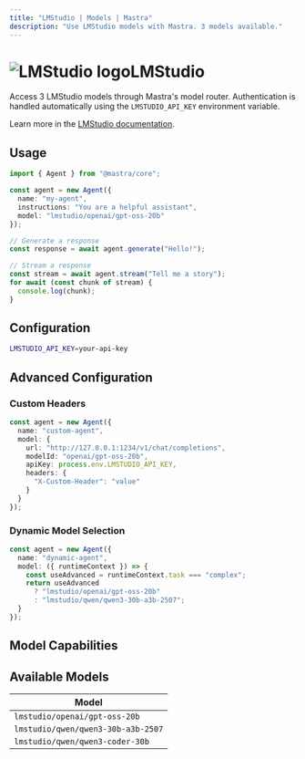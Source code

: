 ```yaml
---
title: "LMStudio | Models | Mastra"
description: "Use LMStudio models with Mastra. 3 models available."
---
```


# <img src="https://models.dev/logos/lmstudio.svg" alt="LMStudio logo" className="inline w-8 h-8 mr-2 align-middle dark:invert dark:brightness-0 dark:contrast-200" />LMStudio

Access 3 LMStudio models through Mastra's model router. Authentication is handled automatically using the `LMSTUDIO_API_KEY` environment variable.

Learn more in the [LMStudio documentation](https://lmstudio.ai/models).

## Usage

```typescript
import { Agent } from "@mastra/core";

const agent = new Agent({
  name: "my-agent",
  instructions: "You are a helpful assistant",
  model: "lmstudio/openai/gpt-oss-20b"
});

// Generate a response
const response = await agent.generate("Hello!");

// Stream a response
const stream = await agent.stream("Tell me a story");
for await (const chunk of stream) {
  console.log(chunk);
}
```

## Configuration

```bash
LMSTUDIO_API_KEY=your-api-key
```

## Advanced Configuration

### Custom Headers

```typescript
const agent = new Agent({
  name: "custom-agent",
  model: {
    url: "http://127.0.0.1:1234/v1/chat/completions",
    modelId: "openai/gpt-oss-20b",
    apiKey: process.env.LMSTUDIO_API_KEY,
    headers: {
      "X-Custom-Header": "value"
    }
  }
});
```

### Dynamic Model Selection

```typescript
const agent = new Agent({
  name: "dynamic-agent",
  model: ({ runtimeContext }) => {
    const useAdvanced = runtimeContext.task === "complex";
    return useAdvanced 
      ? "lmstudio/openai/gpt-oss-20b"
      : "lmstudio/qwen/qwen3-30b-a3b-2507";
  }
});
```

## Model Capabilities


<ProviderCapabilitiesTable providerId="lmstudio" limit={10} />

## Available Models

| Model |
|-------|
| `lmstudio/openai/gpt-oss-20b` |
| `lmstudio/qwen/qwen3-30b-a3b-2507` |
| `lmstudio/qwen/qwen3-coder-30b` |
